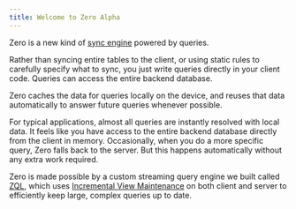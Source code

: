```yaml
---
title: Welcome to Zero Alpha
---
```


Zero is a new kind of [sync engine](./sync) powered by queries.

Rather than syncing entire tables to the client, or using static rules to carefully specify what to sync, you just write queries directly in your client code. Queries can access the entire backend database.

Zero caches the data for queries locally on the device, and reuses that data automatically to answer future queries whenever possible.

For typical applications, almost all queries are instantly resolved with local data. It feels like you have access to the entire backend database directly from the client in memory. Occasionally, when you do a more specific query, Zero falls back to the server. But this happens automatically without any extra work required.

Zero is made possible by a custom streaming query engine we built called [ZQL](reading-data), which uses [Incremental View Maintenance](https://www.vldb.org/pvldb/vol16/p1601-budiu.pdf) on both client and server to efficiently keep large, complex queries up to date.
